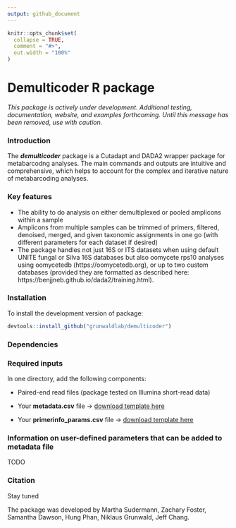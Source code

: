```yaml
---
output: github_document
---
```


```r
knitr::opts_chunk$set(
  collapse = TRUE,
  comment = "#>",
  out.width = "100%"
)
```

# Demulticoder R package

*This package is actively under development.  Additional testing, documentation, website, and examples forthcoming. Until this message has been removed, use with caution.*

### Introduction

The ***demulticoder*** package is a Cutadapt and DADA2 wrapper package for metabarcodng analyses. The main commands and outputs are intuitive and comprehensive, which helps to account for the complex and iterative nature of metabarcoding analyses. 

### Key features
- The ability to do analysis on either demultiplexed or pooled amplicons within a sample  
- Amplicons from multiple samples can be trimmed of primers, filtered, denoised, merged, and given taxonomic assignments in one go (with different parameters for each dataset if desired)  
- The package handles not just 16S or ITS datasets when using default UNITE fungal or Silva 16S databases but also oomycete rps10 analyses using oomycetedb (https://oomycetedb.org), or up to two custom databases (provided they are formatted as described here: https://benjjneb.github.io/dada2/training.html).

### Installation

To install the development version of package: 

```r
devtools::install_github("grunwaldlab/demulticoder")
```

### Dependencies

### Required inputs

In one directory, add the following components:

* Paired-end read files (package tested on Illumina short-read data)

* Your **metadata.csv** file -> 
[download template here](https://github.com/grunwaldlab/demulticoder/blob/main/inst/extdata/metadata.csv)

* Your **primerinfo_params.csv** file -> [download template here](https://github.com/grunwaldlab/demulticoder/blob/main/inst/extdata/primerinfo_params.csv)

### Information on user-defined parameters that can be added to metadata file

TODO

### Citation

Stay tuned

The package was developed by Martha Sudermann, Zachary Foster, Samantha Dawson, Hung Phan, Niklaus Grunwald, Jeff Chang.

